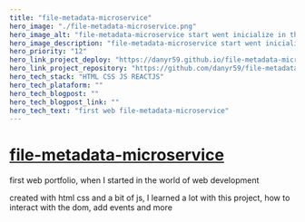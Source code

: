 ```yaml
---
title: "file-metadata-microservice"
hero_image: "./file-metadata-microservice.png"
hero_image_alt: "file-metadata-microservice start went inicialize in the word the development Web"
hero_image_description: "file-metadata-microservice start went inicialize in the word the development Web"
hero_priority: "12"
hero_link_project_deploy: "https://danyr59.github.io/file-metadata-microservice/"
hero_link_project_repository: "https://github.com/danyr59/file-metadata-microservice"
hero_tech_stack: "HTML CSS JS REACTJS"
hero_tech_plataform: ""
hero_tech_blogpost: ""
hero_tech_blogpost_link: ""
hero_tech_text: "first web file-metadata-microservice"
---
```


# [file-metadata-microservice ](https://danyr59.github.io/file-metadata-microservice/ "file-metadata-microservice") 

first web portfolio, when I started in the world of web development

created with html css and a bit of js, I learned a lot with this project, how to interact with the dom, add events and more
